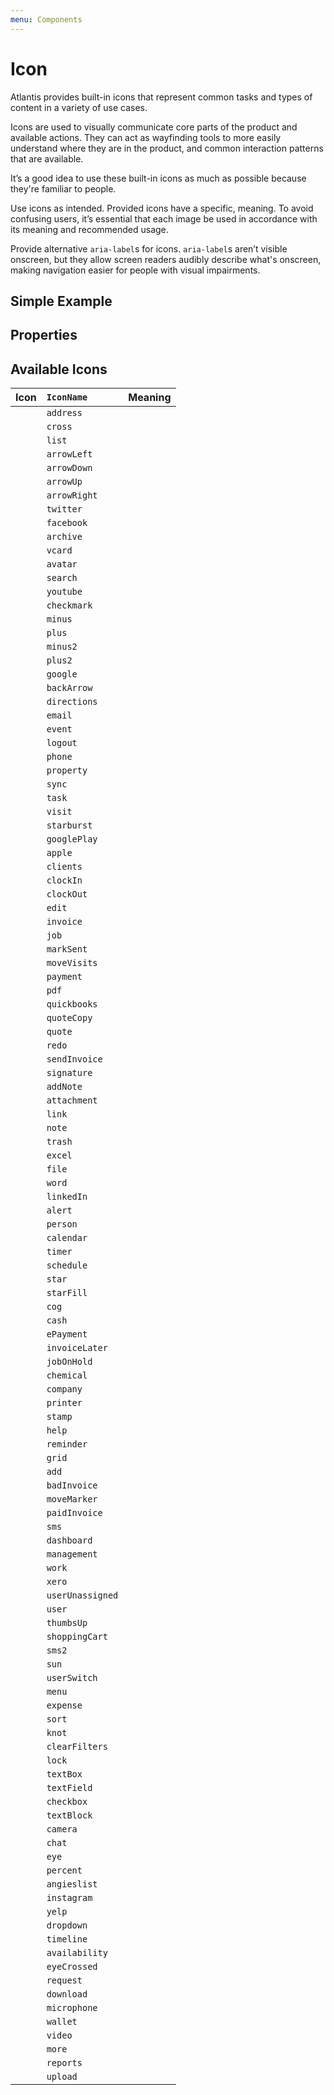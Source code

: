 ```yaml
---
menu: Components
---
```



# Icon

Atlantis provides built-in icons that represent common tasks and types of
content in a variety of use cases.

Icons are used to visually communicate core parts of the product and available
actions. They can act as wayfinding tools to more easily understand where they
are in the product, and common interaction patterns that are available.

It’s a good idea to use these built-in icons as much as possible because
they're familiar to people.

Use icons as intended. Provided icons have a specific, meaning. To avoid
confusing users, it’s essential that each image be used in accordance with its
meaning and recommended usage.

Provide alternative `aria-label`s for icons. `aria-label`s aren’t visible
onscreen, but they allow screen readers audibly describe what's onscreen,
making navigation easier for people with visual impairments.

## Simple Example

<Playground>
  <Icon iconName={IconName.address} />
</Playground>

## Properties

<Props of={Icon} />

## Available Icons

| Icon                                        | `IconName`       | Meaning |
| :------------------------------------------ | :--------------- | :------ |
| <Icon iconName={IconName.address} />        | `address`        |         |
| <Icon iconName={IconName.cross} />          | `cross`          |         |
| <Icon iconName={IconName.list} />           | `list`           |         |
| <Icon iconName={IconName.arrowLeft} />      | `arrowLeft`      |         |
| <Icon iconName={IconName.arrowDown} />      | `arrowDown`      |         |
| <Icon iconName={IconName.arrowUp} />        | `arrowUp`        |         |
| <Icon iconName={IconName.arrowRight} />     | `arrowRight`     |         |
| <Icon iconName={IconName.twitter} />        | `twitter`        |         |
| <Icon iconName={IconName.facebook} />       | `facebook`       |         |
| <Icon iconName={IconName.archive} />        | `archive`        |         |
| <Icon iconName={IconName.vcard} />          | `vcard`          |         |
| <Icon iconName={IconName.avatar} />         | `avatar`         |         |
| <Icon iconName={IconName.search} />         | `search`         |         |
| <Icon iconName={IconName.youtube} />        | `youtube`        |         |
| <Icon iconName={IconName.checkmark} />      | `checkmark`      |         |
| <Icon iconName={IconName.minus} />          | `minus`          |         |
| <Icon iconName={IconName.plus} />           | `plus`           |         |
| <Icon iconName={IconName.minus2} />         | `minus2`         |         |
| <Icon iconName={IconName.plus2} />          | `plus2`          |         |
| <Icon iconName={IconName.google} />         | `google`         |         |
| <Icon iconName={IconName.backArrow} />      | `backArrow`      |         |
| <Icon iconName={IconName.directions} />     | `directions`     |         |
| <Icon iconName={IconName.email} />          | `email`          |         |
| <Icon iconName={IconName.event} />          | `event`          |         |
| <Icon iconName={IconName.logout} />         | `logout`         |         |
| <Icon iconName={IconName.phone} />          | `phone`          |         |
| <Icon iconName={IconName.property} />       | `property`       |         |
| <Icon iconName={IconName.sync} />           | `sync`           |         |
| <Icon iconName={IconName.task} />           | `task`           |         |
| <Icon iconName={IconName.visit} />          | `visit`          |         |
| <Icon iconName={IconName.starburst} />      | `starburst`      |         |
| <Icon iconName={IconName.googlePlay} />     | `googlePlay`     |         |
| <Icon iconName={IconName.apple} />          | `apple`          |         |
| <Icon iconName={IconName.clients} />        | `clients`        |         |
| <Icon iconName={IconName.clockIn} />        | `clockIn`        |         |
| <Icon iconName={IconName.clockOut} />       | `clockOut`       |         |
| <Icon iconName={IconName.edit} />           | `edit`           |         |
| <Icon iconName={IconName.invoice} />        | `invoice`        |         |
| <Icon iconName={IconName.job} />            | `job`            |         |
| <Icon iconName={IconName.markSent} />       | `markSent`       |         |
| <Icon iconName={IconName.moveVisits} />     | `moveVisits`     |         |
| <Icon iconName={IconName.payment} />        | `payment`        |         |
| <Icon iconName={IconName.pdf} />            | `pdf`            |         |
| <Icon iconName={IconName.quickbooks} />     | `quickbooks`     |         |
| <Icon iconName={IconName.quoteCopy} />      | `quoteCopy`      |         |
| <Icon iconName={IconName.quote} />          | `quote`          |         |
| <Icon iconName={IconName.redo} />           | `redo`           |         |
| <Icon iconName={IconName.sendInvoice} />    | `sendInvoice`    |         |
| <Icon iconName={IconName.signature} />      | `signature`      |         |
| <Icon iconName={IconName.addNote} />        | `addNote`        |         |
| <Icon iconName={IconName.attachment} />     | `attachment`     |         |
| <Icon iconName={IconName.link} />           | `link`           |         |
| <Icon iconName={IconName.note} />           | `note`           |         |
| <Icon iconName={IconName.trash} />          | `trash`          |         |
| <Icon iconName={IconName.excel} />          | `excel`          |         |
| <Icon iconName={IconName.file} />           | `file`           |         |
| <Icon iconName={IconName.word} />           | `word`           |         |
| <Icon iconName={IconName.linkedIn} />       | `linkedIn`       |         |
| <Icon iconName={IconName.alert} />          | `alert`          |         |
| <Icon iconName={IconName.person} />         | `person`         |         |
| <Icon iconName={IconName.calendar} />       | `calendar`       |         |
| <Icon iconName={IconName.timer} />          | `timer`          |         |
| <Icon iconName={IconName.schedule} />       | `schedule`       |         |
| <Icon iconName={IconName.star} />           | `star`           |         |
| <Icon iconName={IconName.starFill} />       | `starFill`       |         |
| <Icon iconName={IconName.cog} />            | `cog`            |         |
| <Icon iconName={IconName.cash} />           | `cash`           |         |
| <Icon iconName={IconName.ePayment} />       | `ePayment`       |         |
| <Icon iconName={IconName.invoiceLater} />   | `invoiceLater`   |         |
| <Icon iconName={IconName.jobOnHold} />      | `jobOnHold`      |         |
| <Icon iconName={IconName.chemical} />       | `chemical`       |         |
| <Icon iconName={IconName.company} />        | `company`        |         |
| <Icon iconName={IconName.printer} />        | `printer`        |         |
| <Icon iconName={IconName.stamp} />          | `stamp`          |         |
| <Icon iconName={IconName.help} />           | `help`           |         |
| <Icon iconName={IconName.reminder} />       | `reminder`       |         |
| <Icon iconName={IconName.grid} />           | `grid`           |         |
| <Icon iconName={IconName.add} />            | `add`            |         |
| <Icon iconName={IconName.badInvoice} />     | `badInvoice`     |         |
| <Icon iconName={IconName.moveMarker} />     | `moveMarker`     |         |
| <Icon iconName={IconName.paidInvoice} />    | `paidInvoice`    |         |
| <Icon iconName={IconName.sms} />            | `sms`            |         |
| <Icon iconName={IconName.dashboard} />      | `dashboard`      |         |
| <Icon iconName={IconName.management} />     | `management`     |         |
| <Icon iconName={IconName.work} />           | `work`           |         |
| <Icon iconName={IconName.xero} />           | `xero`           |         |
| <Icon iconName={IconName.userUnassigned} /> | `userUnassigned` |         |
| <Icon iconName={IconName.user} />           | `user`           |         |
| <Icon iconName={IconName.thumbsUp} />       | `thumbsUp`       |         |
| <Icon iconName={IconName.shoppingCart} />   | `shoppingCart`   |         |
| <Icon iconName={IconName.sms2} />           | `sms2`           |         |
| <Icon iconName={IconName.sun} />            | `sun`            |         |
| <Icon iconName={IconName.userSwitch} />     | `userSwitch`     |         |
| <Icon iconName={IconName.menu} />           | `menu`           |         |
| <Icon iconName={IconName.expense} />        | `expense`        |         |
| <Icon iconName={IconName.sort} />           | `sort`           |         |
| <Icon iconName={IconName.knot} />           | `knot`           |         |
| <Icon iconName={IconName.clearFilters} />   | `clearFilters`   |         |
| <Icon iconName={IconName.lock} />           | `lock`           |         |
| <Icon iconName={IconName.textBox} />        | `textBox`        |         |
| <Icon iconName={IconName.textField} />      | `textField`      |         |
| <Icon iconName={IconName.checkbox} />       | `checkbox`       |         |
| <Icon iconName={IconName.textBlock} />      | `textBlock`      |         |
| <Icon iconName={IconName.camera} />         | `camera`         |         |
| <Icon iconName={IconName.chat} />           | `chat`           |         |
| <Icon iconName={IconName.eye} />            | `eye`            |         |
| <Icon iconName={IconName.percent} />        | `percent`        |         |
| <Icon iconName={IconName.angieslist} />     | `angieslist`     |         |
| <Icon iconName={IconName.instagram} />      | `instagram`      |         |
| <Icon iconName={IconName.yelp} />           | `yelp`           |         |
| <Icon iconName={IconName.dropdown} />       | `dropdown`       |         |
| <Icon iconName={IconName.timeline} />       | `timeline`       |         |
| <Icon iconName={IconName.availability} />   | `availability`   |         |
| <Icon iconName={IconName.eyeCrossed} />     | `eyeCrossed`     |         |
| <Icon iconName={IconName.request} />        | `request`        |         |
| <Icon iconName={IconName.download} />       | `download`       |         |
| <Icon iconName={IconName.microphone} />     | `microphone`     |         |
| <Icon iconName={IconName.wallet} />         | `wallet`         |         |
| <Icon iconName={IconName.video} />          | `video`          |         |
| <Icon iconName={IconName.more} />           | `more`           |         |
| <Icon iconName={IconName.reports} />        | `reports`        |         |
| <Icon iconName={IconName.upload} />         | `upload`         |         |
